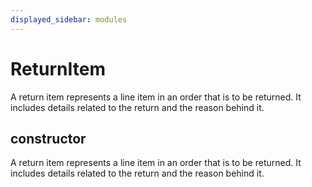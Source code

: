 ```yaml
---
displayed_sidebar: modules
---
```



# ReturnItem

A return item represents a line item in an order that is to be returned. It includes details related to the return and the reason behind it.

## constructor

A return item represents a line item in an order that is to be returned. It includes details related to the return and the reason behind it.
